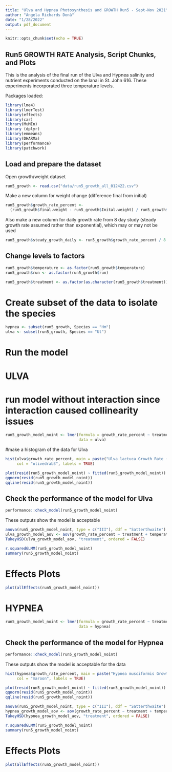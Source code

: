 ```yaml
---
title: "Ulva and Hypnea Photosynthesis and GROWTH Run5 - Sept-Nov 2021"
author: "Angela Richards Donà"
date: "1/28/2022"
output: pdf_document
---
```


```r
knitr::opts_chunk$set(echo = TRUE)
```

## Run5 GROWTH RATE Analysis, Script Chunks, and Plots

This is the analysis of the final run of the Ulva and Hypnea salinity and nutrient experiments 
conducted on the lanai in St. John 616. These experiments incorporated three temperature levels.

Packages loaded:

```r
library(lme4)
library(lmerTest)
library(effects)
library(car)
library(MuMIn)
library (dplyr)
library(emmeans)
library(DHARMa)
library(performance)
library(patchwork)
```
## Load and prepare the dataset
Open growth/weight dataset

```r
run5_growth <- read.csv("data/run5_growth_all_012422.csv")
```

Make a new column for weight change (difference final from initial)

```r
run5_growth$growth_rate_percent <- 
  (run5_growth$final.weight - run5_growth$Inital.weight) / run5_growth$Inital.weight * 100
```

Also make a new column for daily growth rate from 8 day study (steady growth rate assumed rather than exponential), 
which may or may not be used

```r
run5_growth$steady_growth_daily <- run5_growth$growth_rate_percent / 8
```

## Change levels to factors

```r
run5_growth$temperature <- as.factor(run5_growth$temperature)
run5_growth$run <- as.factor(run5_growth$run)
```

```r
run5_growth$treatment <- as.factor(as.character(run5_growth$treatment))

```

# Create subset of the data to isolate the species
```r
hypnea <- subset(run5_growth, Species == "Hm")
ulva <- subset(run5_growth, Species == "Ul")
```

# Run the model

# ULVA 
# run model without interaction since interaction caused collinearity issues

```r
run5_growth_model_noint <- lmer(formula = growth_rate_percent ~ treatment + temperature + (1 | run), 
                                data = ulva)
```

#make a histogram of the data for Ulva

```r
hist(ulva$growth_rate_percent, main = paste("Ulva lactuca Growth Rate (%)"),
     col = "olivedrab3", labels = TRUE)
```
```r
plot(resid(run5_growth_model_noint) ~ fitted(run5_growth_model_noint))
qqnorm(resid(run5_growth_model_noint))
qqline(resid(run5_growth_model_noint))
```

## Check the performance of the model for Ulva
```r
performance::check_model(run5_growth_model_noint)
```
These outputs show the model is acceptable


```r
anova(run5_growth_model_noint, type = c("III"), ddf = "Satterthwaite")
ulva_growth_model_aov <- aov(growth_rate_percent ~ treatment + temperature, data = ulva)
TukeyHSD(ulva_growth_model_aov, "treatment", ordered = FALSE)
```

```r
r.squaredGLMM(run5_growth_model_noint)
summary(run5_growth_model_noint)
```

# Effects Plots
```r
plot(allEffects(run5_growth_model_noint))


```



# HYPNEA 
```r
run5_growth_model_noint <- lmer(formula = growth_rate_percent ~ treatment + temperature + (1 | run),
                                data = hypnea)
```

## Check the performance of the model for Hypnea
```r
performance::check_model(run5_growth_model_noint)
```
These outputs show the model is acceptable for the data

```r
hist(hypnea$growth_rate_percent, main = paste("Hypnea musciformis Growth Rate (%)"), 
     col = "maroon", labels = TRUE)
```
```r
plot(resid(run5_growth_model_noint) ~ fitted(run5_growth_model_noint))
qqnorm(resid(run5_growth_model_noint))
qqline(resid(run5_growth_model_noint))
```

```r
anova(run5_growth_model_noint, type = c("III"), ddf = "Satterthwaite")
hypnea_growth_model_aov <- aov(growth_rate_percent ~ treatment + temperature, data = hypnea)
TukeyHSD(hypnea_growth_model_aov, "treatment", ordered = FALSE)
```

```r
r.squaredGLMM(run5_growth_model_noint)
summary(run5_growth_model_noint)

```
# Effects Plots
```r
plot(allEffects(run5_growth_model_noint))


```
